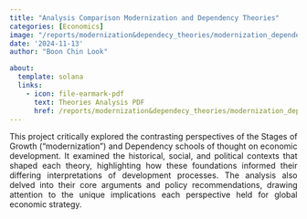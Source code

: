 ```yaml
---
title: "Analysis Comparison Modernization and Dependency Theories"
categories: [Economics]
image: "/reports/modernization&dependecy_theories/modernization_dependency.jpg"
date: '2024-11-13'
author: "Boon Chin Look"

about:
  template: solana
  links:
    - icon: file-earmark-pdf
      text: Theories Analysis PDF
      href: /reports/modernization&dependecy_theories/modernization_dependency.pdf
---
```


::: {style="text-align: justify;"}
This project critically explored the contrasting perspectives of the Stages of Growth ("modernization") and Dependency schools of thought on economic development. It examined the historical, social, and political contexts that shaped each theory, highlighting how these foundations informed their differing interpretations of development processes. The analysis also delved into their core arguments and policy recommendations, drawing attention to the unique implications each perspective held for global economic strategy.
:::

